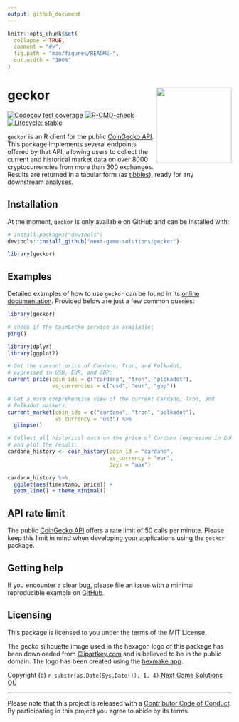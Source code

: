 ```yaml
---
output: github_document
---
```


<!-- README.md is generated from README.Rmd. Please edit that file -->

```r
knitr::opts_chunk$set(
  collapse = TRUE,
  comment = "#>",
  fig.path = "man/figures/README-",
  out.width = "100%"
)
```

# geckor <img src='man/figures/logo.png' align="right" height="169" />

<!-- badges: start -->
[![Codecov test coverage](https://codecov.io/gh/next-game-solutions/geckor/branch/main/graph/badge.svg)](https://codecov.io/gh/next-game-solutions/geckor?branch=main)
[![R-CMD-check](https://github.com/next-game-solutions/geckor/workflows/R-CMD-check/badge.svg)](https://github.com/next-game-solutions/geckor/actions)
[![Lifecycle: stable](https://img.shields.io/badge/lifecycle-stable-brightgreen.svg)](https://lifecycle.r-lib.org/articles/stages.html#stable)
<!-- badges: end -->

`geckor` is an R client for the public [CoinGecko API](https://www.coingecko.com/en/api#explore-api). This package implements several endpoints offered by that API, allowing users to collect the
current and historical market data on over 8000 cryptocurrencies from more than 300 exchanges. Results are returned in a tabular form (as [tibbles](https://tibble.tidyverse.org/)), ready for any downstream analyses.

## Installation

At the moment, `geckor` is only available on GitHub and can be installed with:

``` r
# install.packages("devtools")
devtools::install_github("next-game-solutions/geckor")

library(geckor)
```

## Examples

Detailed examples of how to use `geckor` can be found in its [online documentation](https://next-game-solutions.github.io/geckor/). Provided below are just a few common queries:

```r
library(geckor)

# check if the CoinGecko service is available:
ping()
```


```r
library(dplyr)
library(ggplot2)

# Get the current price of Cardano, Tron, and Polkadot,
# expressed in USD, EUR, and GBP:
current_price(coin_ids = c("cardano", "tron", "plokadot"),
              vs_currencies = c("usd", "eur", "gbp"))

# Get a more comprehensive view of the current Cardano, Tron, and 
# Polkadot markets:
current_market(coin_ids = c("cardano", "tron", "polkadot"), 
               vs_currency = "usd") %>% 
  glimpse()

# Collect all historical data on the price of Cardano (expressed in EUR),
# and plot the result:
cardano_history <- coin_history(coin_id = "cardano", 
                                vs_currency = "eur", 
                                days = "max")

cardano_history %>% 
  ggplot(aes(timestamp, price)) +
  geom_line() + theme_minimal()
```


## API rate limit

The public [CoinGecko API](https://www.coingecko.com/api/documentations/v3) offers a rate limit of 50 calls per minute. Please keep this limit in mind when developing your applications using the `geckor` package.


## Getting help

If you encounter a clear bug, please file an issue with a minimal reproducible example on [GitHub](https://github.com/next-game-solutions/geckor/issues).


## Licensing

This package is licensed to you under the terms of the MIT License.

The gecko silhouette image used in the hexagon logo of this package has been downloaded from [Clipartkey.com](https://www.clipartkey.com/view/hmTimm_geckos-png-transparent-gecko-icon-transparent/) and is believed to be in the public domain. The logo has been created using the [hexmake app](https://connect.thinkr.fr/hexmake/).

Copyright (c) `r substr(as.Date(Sys.Date()), 1, 4)` [Next Game Solutions OÜ](http://nextgamesolutions.com)

---

Please note that this project is released with a [Contributor Code of Conduct](https://www.contributor-covenant.org/version/1/0/0/code-of-conduct/). By participating in this project you agree to abide by its terms.
